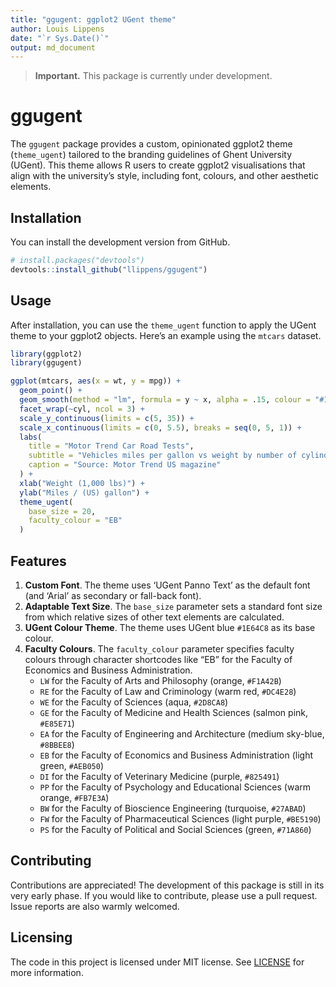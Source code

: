 ```yaml
---
title: "ggugent: ggplot2 UGent theme"
author: Louis Lippens
date: "`r Sys.Date()`"
output: md_document
---
```


> **Important.** This package is currently under development.

# ggugent

The `ggugent` package provides a custom, opinionated ggplot2 theme (`theme_ugent`) tailored to the branding guidelines of Ghent University (UGent). This theme allows R users to create ggplot2 visualisations that align with the university's style, including font, colours, and other aesthetic elements.

## Installation

You can install the development version from GitHub.

```r
# install.packages("devtools")
devtools::install_github("llippens/ggugent")
```

## Usage

After installation, you can use the `theme_ugent` function to apply the UGent theme to your ggplot2 objects. Here's an example using the `mtcars` dataset.

```r
library(ggplot2)
library(ggugent)

ggplot(mtcars, aes(x = wt, y = mpg)) +
  geom_point() +
  geom_smooth(method = "lm", formula = y ~ x, alpha = .15, colour = "#1E64C8") +
  facet_wrap(~cyl, ncol = 3) +
  scale_y_continuous(limits = c(5, 35)) +
  scale_x_continuous(limits = c(0, 5.5), breaks = seq(0, 5, 1)) +
  labs(
    title = "Motor Trend Car Road Tests",
    subtitle = "Vehicles miles per gallon vs weight by number of cylinders",
    caption = "Source: Motor Trend US magazine"
  ) +
  xlab("Weight (1,000 lbs)") +
  ylab("Miles / (US) gallon") +
  theme_ugent(
    base_size = 20,
    faculty_colour = "EB"
  )
```

## Features

1.  **Custom Font**. The theme uses 'UGent Panno Text' as the default font (and 'Arial' as secondary or fall-back font).
2.  **Adaptable Text Size**. The `base_size` parameter sets a standard font size from which relative sizes of other text elements are calculated.
3.  **UGent Colour Theme**. The theme uses UGent blue `#1E64C8` as its base colour.
4.  **Faculty Colours**. The `faculty_colour` parameter specifies faculty colours through character shortcodes like "EB" for the Faculty of Economics and Business Administration.
    - `LW` for the Faculty of Arts and Philosophy (orange, `#F1A42B`)
    - `RE` for the Faculty of Law and Criminology (warm red, `#DC4E28`)
    - `WE` for the Faculty of Sciences (aqua, `#2D8CA8`)
    - `GE` for the Faculty of Medicine and Health Sciences (salmon pink, `#E85E71`)
    - `EA` for the Faculty of Engineering and Architecture (medium sky-blue, `#8BBEE8`)
    - `EB` for the Faculty of Economics and Business Administration (light green, `#AEB050`)
    - `DI` for the Faculty of Veterinary Medicine (purple, `#825491`)
    - `PP` for the Faculty of Psychology and Educational Sciences (warm orange, `#FB7E3A`)
    - `BW` for the Faculty of Bioscience Engineering (turquoise, `#27ABAD`)
    - `FW` for the Faculty of Pharmaceutical Sciences (light purple, `#BE5190`)
    - `PS` for the Faculty of Political and Social Sciences (green, `#71A860`)

## Contributing

Contributions are appreciated! The development of this package is still in its very early phase. If you would like to contribute, please use a pull request. Issue reports are also warmly welcomed.

## Licensing

The code in this project is licensed under MIT license. See [LICENSE](LICENSE) for more information.
